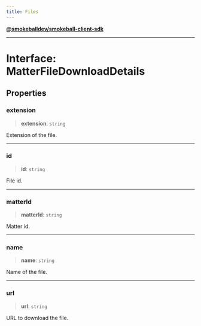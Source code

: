 ```yaml
---
title: Files
---
```

[**@smokeballdev/smokeball-client-sdk**](./../../../../README)

***

# Interface: MatterFileDownloadDetails

## Properties

### extension

> **extension**: `string`

Extension of the file.

***

### id

> **id**: `string`

File id.

***

### matterId

> **matterId**: `string`

Matter id.

***

### name

> **name**: `string`

Name of the file.

***

### url

> **url**: `string`

URL to download the file.
